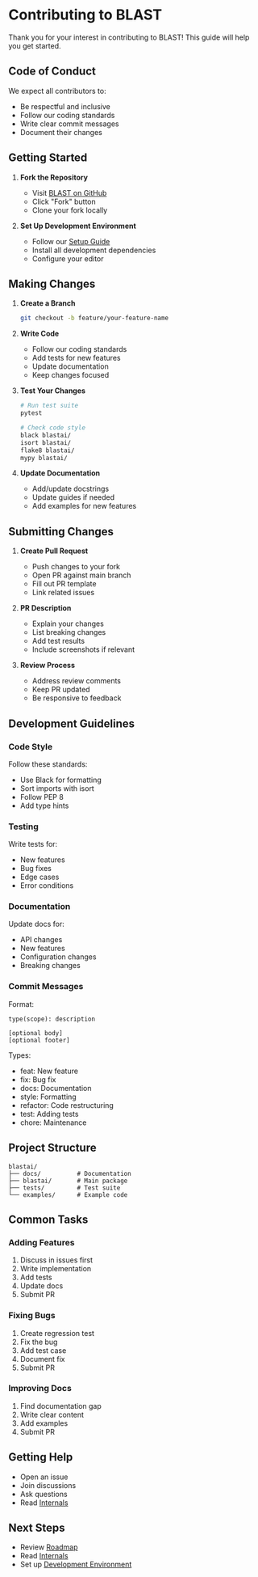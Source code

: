 # Contributing to BLAST

Thank you for your interest in contributing to BLAST! This guide will help you get started.

## Code of Conduct

We expect all contributors to:
- Be respectful and inclusive
- Follow our coding standards
- Write clear commit messages
- Document their changes

## Getting Started

1. **Fork the Repository**
   - Visit [BLAST on GitHub](https://github.com/calebwin/blast)
   - Click "Fork" button
   - Clone your fork locally

2. **Set Up Development Environment**
   - Follow our [Setup Guide](/development/setup)
   - Install all development dependencies
   - Configure your editor

## Making Changes

1. **Create a Branch**
   ```bash
   git checkout -b feature/your-feature-name
   ```

2. **Write Code**
   - Follow our coding standards
   - Add tests for new features
   - Update documentation
   - Keep changes focused

3. **Test Your Changes**
   ```bash
   # Run test suite
   pytest

   # Check code style
   black blastai/
   isort blastai/
   flake8 blastai/
   mypy blastai/
   ```

4. **Update Documentation**
   - Add/update docstrings
   - Update guides if needed
   - Add examples for new features

## Submitting Changes

1. **Create Pull Request**
   - Push changes to your fork
   - Open PR against main branch
   - Fill out PR template
   - Link related issues

2. **PR Description**
   - Explain your changes
   - List breaking changes
   - Add test results
   - Include screenshots if relevant

3. **Review Process**
   - Address review comments
   - Keep PR updated
   - Be responsive to feedback

## Development Guidelines

### Code Style

Follow these standards:
- Use Black for formatting
- Sort imports with isort
- Follow PEP 8
- Add type hints

### Testing

Write tests for:
- New features
- Bug fixes
- Edge cases
- Error conditions

### Documentation

Update docs for:
- API changes
- New features
- Configuration changes
- Breaking changes

### Commit Messages

Format:
```
type(scope): description

[optional body]
[optional footer]
```

Types:
- feat: New feature
- fix: Bug fix
- docs: Documentation
- style: Formatting
- refactor: Code restructuring
- test: Adding tests
- chore: Maintenance

## Project Structure

```
blastai/
├── docs/          # Documentation
├── blastai/       # Main package
├── tests/         # Test suite
└── examples/      # Example code
```

## Common Tasks

### Adding Features

1. Discuss in issues first
2. Write implementation
3. Add tests
4. Update docs
5. Submit PR

### Fixing Bugs

1. Create regression test
2. Fix the bug
3. Add test case
4. Document fix
5. Submit PR

### Improving Docs

1. Find documentation gap
2. Write clear content
3. Add examples
4. Submit PR

## Getting Help

- Open an issue
- Join discussions
- Ask questions
- Read [Internals](/development/internals)

## Next Steps

- Review [Roadmap](/development/roadmap)
- Read [Internals](/development/internals)
- Set up [Development Environment](/development/setup)